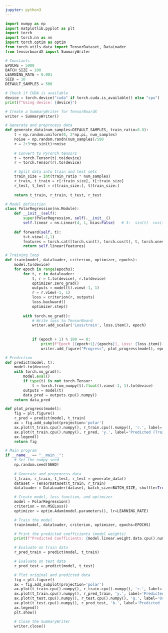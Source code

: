```yaml
---
jupyter: python3
---
```


```python
import numpy as np
import matplotlib.pyplot as plt
import torch
import torch.nn as nn
import torch.optim as optim
from torch.utils.data import TensorDataset, DataLoader
from tensorboardX import SummaryWriter

# Constants
EPOCHS = 5000
BATCH_SIZE = 100
LEARNING_RATE = 0.001
SEED = 10
DEFAULT_SAMPLES = 500

# Check if CUDA is available
device = torch.device("cuda" if torch.cuda.is_available() else "cpu")
print(f"Using device: {device}")

# Create a SummaryWriter for TensorBoardX
writer = SummaryWriter()

# Generate and preprocess data
def generate_data(num_samples=DEFAULT_SAMPLES, train_ratio=0.8):
    t = np.random.uniform(0, 2*np.pi, num_samples)
    noise = np.random.randn(num_samples)/500
    r = 2+3*np.sin(t)+noise
  
    # Convert to PyTorch tensors
    t = torch.Tensor(t).to(device)
    r = torch.Tensor(r).to(device)

    # Split data into train and test sets
    train_size = int(train_ratio * num_samples)
    r_train, t_train = r[:train_size], t[:train_size]
    r_test, t_test = r[train_size:], t[train_size:]
    
    return t_train, r_train, t_test, r_test

# Model definition
class PolarRegression(nn.Module):
    def __init__(self):
        super(PolarRegression, self).__init__()
        self.linear = nn.Linear(4, 1, bias=False)   # 3:  sin(t)  cos(t)  t
    
    def forward(self, t):
        t=t.view(-1,1)
        features = torch.cat([torch.sin(t), torch.cos(t), t, torch.ones_like(t)], dim=1)
        return self.linear(features)

# Training loop
def train(model, dataloader, criterion, optimizer, epochs):
    model.to(device)
    for epoch in range(epochs):
        for t, r in dataloader:
            t, r = t.to(device), r.to(device)
            optimizer.zero_grad()
            outputs = model(t).view(-1, 1)
            r = r.view(-1, 1)
            loss = criterion(r, outputs)
            loss.backward()
            optimizer.step()
        
        with torch.no_grad():
            # Write loss to TensorBoard
            writer.add_scalar('Loss/train', loss.item(), epoch)
            
        
            if (epoch + 1) % 100 == 0:
                print(f"Epoch [{epoch+1}/{epochs}], Loss: {loss.item():.4f}")
                writer.add_figure("Progress", plot_progress(model), epoch)

# Prediction
def predict(model, t):
    model.to(device)
    with torch.no_grad():
        model.eval()
        if type(t) is not torch.Tensor:
            t = torch.from_numpy(t).float().view(-1, 1).to(device)
        outputs = model(t)
        data_pred = outputs.cpu().numpy()
    return data_pred

def plot_progress(model):
    fig = plt.figure()
    r_pred = predict(model, t_train)
    ax = fig.add_subplot(projection='polar')
    ax.plot(t_train.cpu().numpy(), r_train.cpu().numpy(), 'r.', label='Original (Train)')
    ax.plot(t_train.cpu().numpy(), r_pred, 'y.', label='Predicted (Train)')
    ax.legend()
    return fig

# Main program
if __name__ == "__main__":
    # Set the numpy seed
    np.random.seed(SEED)
    
    # Generate and preprocess data
    t_train, r_train, t_test, r_test = generate_data()
    dataset = TensorDataset(t_train, r_train)
    dataloader = DataLoader(dataset, batch_size=BATCH_SIZE, shuffle=True)

    # Create model, loss function, and optimizer
    model = PolarRegression()
    criterion = nn.MSELoss()
    optimizer = optim.Adam(model.parameters(), lr=LEARNING_RATE)

    # Train the model
    train(model, dataloader, criterion, optimizer, epochs=EPOCHS)

    # Print the predicted coefficients (model weights)
    print(f"Predicted Coefficients: {model.linear.weight.data.cpu().numpy().flatten()}")

    # Evaluate on train data
    r_pred_train = predict(model, t_train)

    # Evaluate on test data
    r_pred_test = predict(model, t_test)

    # Plot original and predicted data
    fig = plt.figure()
    ax = fig.add_subplot(projection='polar')
    ax.plot(t_train.cpu().numpy(), r_train.cpu().numpy(), 'r.', label='Original (Train)')
    ax.plot(t_train.cpu().numpy(), r_pred_train, 'y.', label='Predicted (Train)')
    ax.plot(t_test.cpu().numpy(), r_test.cpu().numpy(), 'g.', label='Original (Test)')
    ax.plot(t_test.cpu().numpy(), r_pred_test, 'b.', label='Predicted (Test)')
    ax.legend()
    plt.show()

    # Close the SummaryWriter
    writer.close()
```

